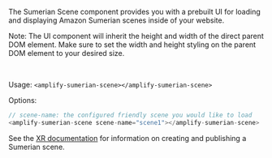 The Sumerian Scene component provides you with a prebuilt UI for loading and displaying Amazon Sumerian scenes inside of your website.

<Callout>

Note: The UI component will inherit the height and width of the direct parent DOM element. Make sure to set the width and height styling on the parent DOM element to your desired size.

</Callout>
<br/>

Usage: ```<amplify-sumerian-scene></amplify-sumerian-scene>```

Options:

```javascript
// scene-name: the configured friendly scene you would like to load
<amplify-sumerian-scene scene-name="scene1"></amplify-sumerian-scene>
```

See the [XR documentation](/lib/xr/getting-started) for information on creating and publishing a Sumerian scene.